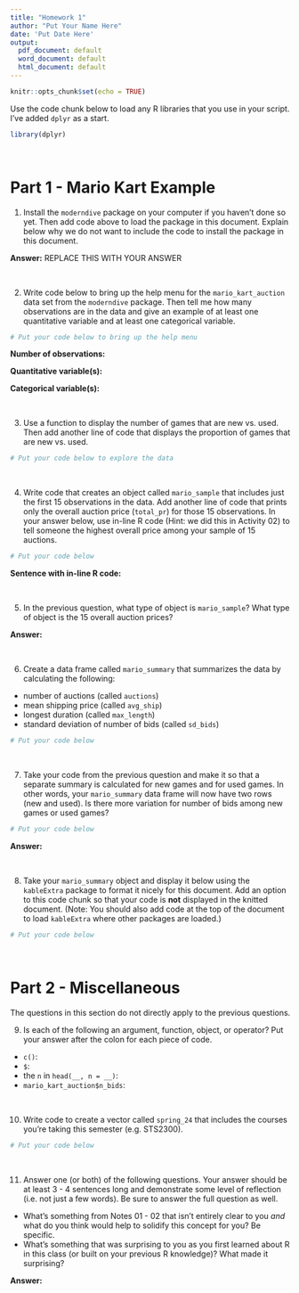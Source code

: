 ```yaml
---
title: "Homework 1"
author: "Put Your Name Here"
date: 'Put Date Here'
output:
  pdf_document: default
  word_document: default
  html_document: default
---
```


```r
knitr::opts_chunk$set(echo = TRUE)
```

Use the code chunk below to load any R libraries that you use in your script. I've added `dplyr` as a start.

```r
library(dplyr)
```

<br>

# Part 1 - Mario Kart Example

1. Install the `moderndive` package on your computer if you haven't done so yet. Then add code above to load the package in this document. Explain below why we do not want to include the code to install the package in this document.

**Answer:** REPLACE THIS WITH YOUR ANSWER

<br>



2. Write code below to bring up the help menu for the `mario_kart_auction` data set from the `moderndive` package. Then tell me how many observations are in the data and give an example of at least one quantitative variable and at least one categorical variable.

```r
# Put your code below to bring up the help menu

```

**Number of observations:**

**Quantitative variable(s):**

**Categorical variable(s):**

<br>



3. Use a function to display the number of games that are new vs. used. Then add another line of code that displays the proportion of games that are new vs. used.

```r
# Put your code below to explore the data

```

<br>



4. Write code that creates an object called `mario_sample` that includes just the first 15 observations in the data. Add another line of code that prints only the overall auction price (`total_pr`) for those 15 observations. In your answer below, use in-line R code (Hint: we did this in Activity 02) to tell someone the highest overall price among your sample of 15 auctions.

```r
# Put your code below

```

**Sentence with in-line R code:** 

<br>



5. In the previous question, what type of object is `mario_sample`? What type of object is the 15 overall auction prices?

**Answer:**

<br>



6. Create a data frame called `mario_summary` that summarizes the data by calculating the following:

  - number of auctions (called `auctions`)
  - mean shipping price (called `avg_ship`)
  - longest duration (called `max_length`)
  - standard deviation of number of bids (called `sd_bids`)

```r
# Put your code below

```

<br>



7. Take your code from the previous question and make it so that a separate summary is calculated for new games and for used games. In other words, your `mario_summary` data frame will now have two rows (new and used). Is there more variation for number of bids among new games or used games?

```r
# Put your code below

```

**Answer:**

<br>



8. Take your `mario_summary` object and display it below using the `kableExtra` package to format it nicely for this document. Add an option to this code chunk so that your code is **not** displayed in the knitted document. (Note: You should also add code at the top of the document to load `kableExtra` where other packages are loaded.)

```r
# Put your code below

```

<br>



# Part 2 - Miscellaneous

The questions in this section do not directly apply to the previous questions.

9. Is each of the following an argument, function, object, or operator? Put your answer after the colon for each piece of code.

  - `c()`: 
  - `$`: 
  - the `n` in `head(__, n = __)`: 
  - `mario_kart_auction$n_bids`:

<br>



10. Write code to create a vector called `spring_24` that includes the courses you're taking this semester (e.g. STS2300).

```r
# Put your code below

```

<br>



11. Answer one (or both) of the following questions. Your answer should be at least 3 - 4 sentences long and demonstrate some level of reflection (i.e. not just a few words). Be sure to answer the full question as well.

  - What's something from Notes 01 - 02 that isn't entirely clear to you *and* what do you think would help to solidify this concept for you? Be specific.
  - What's something that was surprising to you as you first learned about R in this class (or built on your previous R knowledge)? What made it surprising?
  
**Answer:** 
